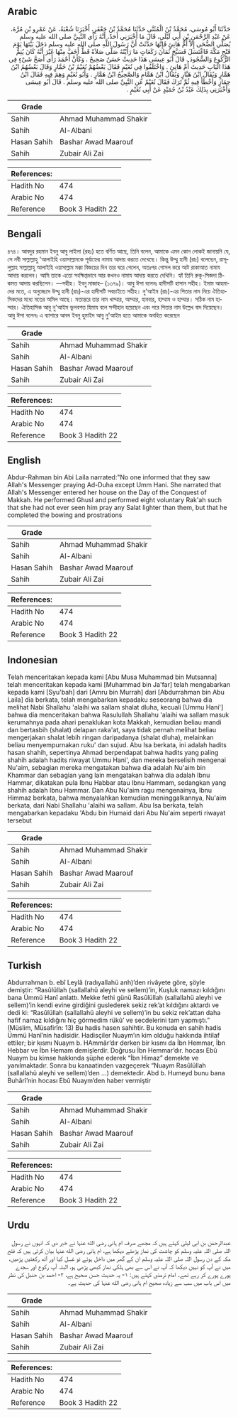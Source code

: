 ## Arabic


<div dir="rtl" lang="ar" style={{fontSize:'larger',backgroundColor:'#f8f9fa',padding:20}}>
حَدَّثَنَا أَبُو مُوسَى، مُحَمَّدُ بْنُ الْمُثَنَّى حَدَّثَنَا مُحَمَّدُ بْنُ جَعْفَرٍ، أَخْبَرَنَا شُعْبَةُ، عَنْ عَمْرِو بْنِ مُرَّةَ، عَنْ عَبْدِ الرَّحْمَنِ بْنِ أَبِي لَيْلَى، قَالَ مَا أَخْبَرَنِي أَحَدٌ، أَنَّهُ رَأَى النَّبِيَّ صلى الله عليه وسلم يُصَلِّي الضُّحَى إِلاَّ أُمُّ هَانِئٍ فَإِنَّهَا حَدَّثَتْ أَنَّ رَسُولَ اللَّهِ صلى الله عليه وسلم دَخَلَ بَيْتَهَا يَوْمَ فَتْحِ مَكَّةَ فَاغْتَسَلَ فَسَبَّحَ ثَمَانَ رَكَعَاتٍ مَا رَأَيْتُهُ صَلَّى صَلاَةً قَطُّ أَخَفَّ مِنْهَا غَيْرَ أَنَّهُ كَانَ يُتِمُّ الرُّكُوعَ وَالسُّجُودَ ‏.‏ قَالَ أَبُو عِيسَى هَذَا حَدِيثٌ حَسَنٌ صَحِيحٌ ‏.‏ وَكَأَنَّ أَحْمَدَ رَأَى أَصَحَّ شَيْءٍ فِي هَذَا الْبَابِ حَدِيثَ أُمِّ هَانِئٍ ‏.‏ وَاخْتَلَفُوا فِي نُعَيْمٍ فَقَالَ بَعْضُهُمْ نُعَيْمُ بْنُ خَمَّارٍ وَقَالَ بَعْضُهُمُ ابْنُ هَمَّارٍ وَيُقَالُ ابْنُ هَبَّارٍ وَيُقَالُ ابْنُ هَمَّامٍ وَالصَّحِيحُ ابْنُ هَمَّارٍ ‏.‏ وَأَبُو نُعَيْمٍ وَهِمَ فِيهِ فَقَالَ ابْنُ حِمَازٍ وَأَخْطَأَ فِيهِ ثُمَّ تَرَكَ فَقَالَ نُعَيْمٌ عَنِ النَّبِيِّ صلى الله عليه وسلم ‏.‏ قَالَ أَبُو عِيسَى وَأَخْبَرَنِي بِذَلِكَ عَبْدُ بْنُ حُمَيْدٍ عَنْ أَبِي نُعَيْمٍ ‏.‏
</div>
<div style={{backgroundColor:'#f8f9fa',padding:20, marginBottom: 10}}><table> <thead> <tr> <th>Grade</th> <th></th> </tr> </thead> <tbody> <tr><td>Sahih</td><td>Ahmad Muhammad Shakir</td></tr><tr><td>Sahih</td><td>Al-Albani</td></tr><tr><td>Hasan Sahih</td><td>Bashar Awad Maarouf</td></tr><tr><td>Sahih</td><td>Zubair Ali Zai</td></tr></tbody></table><table> <thead> <tr> <th>References:</th> <th></th> </tr> </thead> <tbody><tr><td>Hadith No</td><td>474</td></tr><tr><td>Arabic No</td><td>474</td></tr><tr><td>Reference</td><td>Book 3 Hadith 22</td></tr></tbody></table></div>

## Bengali


<div dir="ltr" lang="bn" style={{fontSize:'larger',backgroundColor:'#f8f9fa',padding:20}}>
৪৭৪। আবদুর রহমান ইবনু আবু লাইলা (রহঃ) হতে বর্ণিত আছে, তিনি বলেন, আমাকে এমন কোন লোকই জানায়নি যে, সে নবী সাল্লাল্লাহু 'আলাইহি ওয়াসাল্লামকে পূর্বাহ্নের নামায আদায় করতে দেখেছে। কিন্তু উম্মু হানী (রাঃ) বলেছেন, রাসূলুল্লাহ সাল্লাল্লাহু আলাইহি ওয়াসাল্লাম মক্কা বিজয়ের দিন তার ঘরে গেলেন, অতঃপর গোসল করে আট রাকাআত নামায আদায় করলেন। আমি তাকে এতো সংক্ষিপ্তভাবে আর কখনও নামায আদায় করতে দেখিনি। হ্যাঁ তিনি রুকূ-সিজদা ঠিকমত আদায় করছিলেন। —সহীহ। ইবনু মাজাহ– (১৩৭৯)। আবু ঈসা বলেনঃ হাদীসটি হাসান সহীহ। ইমাম আহমাদের মতে, এ অনুচ্ছেদে উম্মু হানী (রাঃ)-এর হাদীসটি সবচাইতে সহীহ। নু'আইম (রাঃ)-এর পিতার নাম নিয়ে ঐতিহাসিকদের মধ্যে মতের অমিল আছে। মতান্তরে তার নাম খাম্মার, আম্মার, হাববার, হাম্মাম ও হাম্মার। সঠিক নাম হাম্মার। ঐতিহাসিক আবু নু'আইম ভুলবশত হিমায বলে সন্দীহান হয়েছেন এবং পরে পিতার নাম উল্লেখ বাদ দিয়েছেন। আবু ঈসা বলেনঃ এ ব্যাপারে আবদ ইবনু হুমাইদ আবু নু'আইম হতে আমাকে অবহিত করেছেন
</div>
<div style={{backgroundColor:'#f8f9fa',padding:20, marginBottom: 10}}><table> <thead> <tr> <th>Grade</th> <th></th> </tr> </thead> <tbody> <tr><td>Sahih</td><td>Ahmad Muhammad Shakir</td></tr><tr><td>Sahih</td><td>Al-Albani</td></tr><tr><td>Hasan Sahih</td><td>Bashar Awad Maarouf</td></tr><tr><td>Sahih</td><td>Zubair Ali Zai</td></tr></tbody></table><table> <thead> <tr> <th>References:</th> <th></th> </tr> </thead> <tbody><tr><td>Hadith No</td><td>474</td></tr><tr><td>Arabic No</td><td>474</td></tr><tr><td>Reference</td><td>Book 3 Hadith 22</td></tr></tbody></table></div>

## English


<div dir="ltr" lang="en" style={{fontSize:'larger',backgroundColor:'#f8f9fa',padding:20}}>
Abdur-Rahman bin Abi Laila narrated:"No one informed that they saw Allah's Messenger praying Ad-Duha except Umm Hani. She narrated that Allah's Messenger entered her house on the Day of the Conquest of Makkah. He performed Ghusl and performed eight voluntary Rak'ah such that she had not ever seen him pray any Salat lighter than them, but that he completed the bowing and prostrations
</div>
<div style={{backgroundColor:'#f8f9fa',padding:20, marginBottom: 10}}><table> <thead> <tr> <th>Grade</th> <th></th> </tr> </thead> <tbody> <tr><td>Sahih</td><td>Ahmad Muhammad Shakir</td></tr><tr><td>Sahih</td><td>Al-Albani</td></tr><tr><td>Hasan Sahih</td><td>Bashar Awad Maarouf</td></tr><tr><td>Sahih</td><td>Zubair Ali Zai</td></tr></tbody></table><table> <thead> <tr> <th>References:</th> <th></th> </tr> </thead> <tbody><tr><td>Hadith No</td><td>474</td></tr><tr><td>Arabic No</td><td>474</td></tr><tr><td>Reference</td><td>Book 3 Hadith 22</td></tr></tbody></table></div>

## Indonesian


<div dir="ltr" lang="id" style={{fontSize:'larger',backgroundColor:'#f8f9fa',padding:20}}>
Telah menceritakan kepada kami [Abu Musa Muhammad bin Mutsanna] telah menceritakan kepada kami [Muhammad bin Ja'far] telah mengabarkan kepada kami [Syu'bah] dari [Amru bin Murrah] dari [Abdurrahman bin Abu Laila] dia berkata, telah mengabarkan kepadaku seseorang bahwa dia melihat Nabi Shallahu 'alaihi wa sallam shalat dluha, kecuali [Ummu Hani'] bahwa dia menceritakan bahwa Rasulullah Shallahu 'alaihi wa sallam masuk kerumahnya pada ahari penaklukan kota Makkah, kemudian beliau mandi dan bertasbih (shalat) delapan raka'at, saya tidak pernah melihat beliau mengerjakan shalat lebih ringan daripadanya (shalat dluha), melainkan beliau menyempurnakan ruku' dan sujud. Abu Isa berkata, ini adalah hadits hasan shahih, sepertinya Ahmad berpendapat bahwa hadits yang paling shahih adalah hadits riwayat Ummu Hani', dan mereka berselisih mengenai Nu'aim, sebagian mereka mengatakan bahwa dia adalah Nu'aim bin Khammar dan sebagian yang lain mengatakan bahwa dia adalah Ibnu Hammar, dikatakan pula Ibnu Habbar atau Ibnu Hammam, sedangkan yang shahih adalah Ibnu Hammar. Dan Abu Nu'aim ragu mengenainya, Ibnu Himmaz berkata, bahwa menyalahkan kemudian meninggalkannya, Nu'aim berkata, dari Nabi Shallahu 'alaihi wa sallam. Abu Isa berkata, telah mengabarkan kepadaku 'Abdu bin Humaid dari Abu Nu'aim seperti riwayat tersebut
</div>
<div style={{backgroundColor:'#f8f9fa',padding:20, marginBottom: 10}}><table> <thead> <tr> <th>Grade</th> <th></th> </tr> </thead> <tbody> <tr><td>Sahih</td><td>Ahmad Muhammad Shakir</td></tr><tr><td>Sahih</td><td>Al-Albani</td></tr><tr><td>Hasan Sahih</td><td>Bashar Awad Maarouf</td></tr><tr><td>Sahih</td><td>Zubair Ali Zai</td></tr></tbody></table><table> <thead> <tr> <th>References:</th> <th></th> </tr> </thead> <tbody><tr><td>Hadith No</td><td>474</td></tr><tr><td>Arabic No</td><td>474</td></tr><tr><td>Reference</td><td>Book 3 Hadith 22</td></tr></tbody></table></div>

## Turkish


<div dir="ltr" lang="tr" style={{fontSize:'larger',backgroundColor:'#f8f9fa',padding:20}}>
Abdurrahman b. ebî Leylâ (radıyallahü anh)’den rivâyete göre, şöyle demiştir: “Rasûlüllah (sallallahü aleyhi ve sellem)’in, Kuşluk namazı kıldığını bana Ümmü Hanî anlattı. Mekke fethi günü Rasûlüllah (sallallahü aleyhi ve sellem)’in kendi evine girdiğini guslederek sekiz rek’at kıldığını aktardı ve dedi ki: “Rasûlüllah (sallallahü aleyhi ve sellem)’in bu sekiz rek’attan daha hafif namaz kıldığını hiç görmedim rükû’ ve secdelerini tam yapmıştı.” (Müslim, Müsafirîn: 13) Bu hadis hasen sahihtir. Bu konuda en sahih hadis Ümmü Hanî’nin hadisidir. Hadisçiler Nuaym’ın kim olduğu hakkında ihtilaf ettiler; bir kısmı Nuaym b. HAmmâr’dır derken bir kısmı da İbn Hemmar, İbn Hebbar ve İbn Hemam demişlerdir. Doğrusu İbn Hemmar’dır. hocası Ebû Nuaym bu kimse hakkında şüphe ederek “İbn Himaz” demekte ve yanılmaktadır. Sonra bu kanaatinden vazgeçerek “Nuaym Rasûlüllah (sallallahü aleyhi ve sellem)’den …) demektedir. Abd b. Humeyd bunu bana Buhârî’nin hocası Ebû Nuaym’den haber vermiştir
</div>
<div style={{backgroundColor:'#f8f9fa',padding:20, marginBottom: 10}}><table> <thead> <tr> <th>Grade</th> <th></th> </tr> </thead> <tbody> <tr><td>Sahih</td><td>Ahmad Muhammad Shakir</td></tr><tr><td>Sahih</td><td>Al-Albani</td></tr><tr><td>Hasan Sahih</td><td>Bashar Awad Maarouf</td></tr><tr><td>Sahih</td><td>Zubair Ali Zai</td></tr></tbody></table><table> <thead> <tr> <th>References:</th> <th></th> </tr> </thead> <tbody><tr><td>Hadith No</td><td>474</td></tr><tr><td>Arabic No</td><td>474</td></tr><tr><td>Reference</td><td>Book 3 Hadith 22</td></tr></tbody></table></div>

## Urdu


<div dir="rtl" lang="ur" style={{fontSize:'larger',backgroundColor:'#f8f9fa',padding:20}}>
عبدالرحمٰن بن ابی لیلیٰ کہتے ہیں کہ مجھے صرف ام ہانی رضی الله عنہا نے خبر دی کہ انہوں نے رسول اللہ صلی اللہ علیہ وسلم کو چاشت کی نماز پڑھتے دیکھا ہے، ام ہانی رضی الله عنہا بیان کرتی ہیں کہ فتح مکہ کے دن رسول اللہ صلی اللہ علیہ وسلم ان کے گھر میں داخل ہوئے تو غسل کیا اور آٹھ رکعتیں پڑھیں، میں نے آپ کو نہیں دیکھا کہ آپ نے اس سے بھی ہلکی نماز کبھی پڑھی ہو، البتہ آپ رکوع اور سجدے پورے پورے کر رہے تھے۔ امام ترمذی کہتے ہیں: ۱- یہ حدیث حسن صحیح ہے، ۲- احمد بن حنبل کی نظر میں اس باب میں سب سے زیادہ صحیح ام ہانی رضی الله عنہا کی حدیث ہے۔
</div>
<div style={{backgroundColor:'#f8f9fa',padding:20, marginBottom: 10}}><table> <thead> <tr> <th>Grade</th> <th></th> </tr> </thead> <tbody> <tr><td>Sahih</td><td>Ahmad Muhammad Shakir</td></tr><tr><td>Sahih</td><td>Al-Albani</td></tr><tr><td>Hasan Sahih</td><td>Bashar Awad Maarouf</td></tr><tr><td>Sahih</td><td>Zubair Ali Zai</td></tr></tbody></table><table> <thead> <tr> <th>References:</th> <th></th> </tr> </thead> <tbody><tr><td>Hadith No</td><td>474</td></tr><tr><td>Arabic No</td><td>474</td></tr><tr><td>Reference</td><td>Book 3 Hadith 22</td></tr></tbody></table></div>